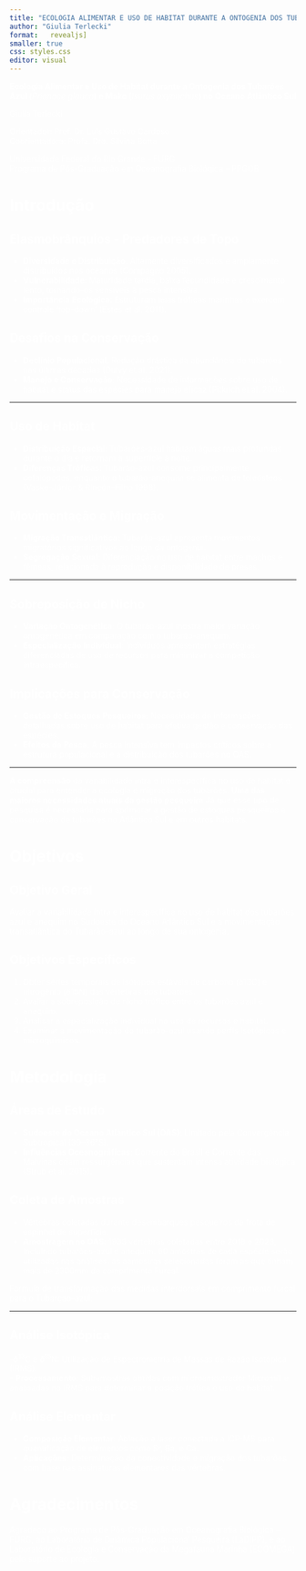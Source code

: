 ```yaml
---
title: "ECOLOGIA ALIMENTAR E USO DE HABITAT DURANTE A ONTOGENIA DOS TUBARÕES AZUL (***Prionace glauca***) E MAKO (***Isurus oxyrinchus***) NO OCEANO ATLÂNTICO SUL"
author: "Giulia Terlecki"
format:   revealjs]
smaller: true
css: styles.css
editor: visual
---
```

 <style>
        h1, h2, h3, h4, h5, h6 {
          color: white !important;
        }
        p, li, blockquote {
          color: white !important;
        }
        </style>
        
**Ecologia Alimentar e Uso de Habitat durante a Ontogenia dos Tubarões Azul (***Prionace glauca***) e Mako (***Isurus oxyrinchus***) no Oceano Atlântico Sul**

Giulia Terlecki

Orientador: Prof. Dr. Luis Gustavo Cardoso\
Coorientadora: Profa. Dra. Silvina Botta

Universidade Federal do Rio Grande - FURG\
Programa de Pós-Graduação em Oceanografia Biológica – PPGOB

# Introdução

## Elasmobrânquios - Predadores de Topo

-   **Diversidade e Distribuição**: Altamente diversificados e amplamente distribuídos nos oceanos (Compagno 2005).
-   **Vulnerabilidade**: Maturidade tardia, baixa fecundidade e crescimento lento, tornando-os sensíveis à pesca intensiva.
-   **Importância Ecológica**: Estruturam teias tróficas marinhas e exercem controle 'top-down' (Estes et al. 2011).

## Desafios na Conservação

-   **Declínio Populacional**: Redução drástica da abundância de tubarões nas últimas décadas (Dulvy et al. 2021).
-   **Manejo e Conservação**: Necessidade de informações sobre uso de habitat e status das espécies para manejo eficaz (Pitkitch et al. 2004).

------------------------------------------------------------------------

## Uso de Habitat

-   **Distribuição Espacial**: Tubarões-azul habitam águas mais profundas durante o dia e retornam à superfície à noite.
-   **Diferenças Tróficas**: Tubarão-azul consome principalmente cefalópodes, enquanto o tubarão-anequim se alimenta de teleósteos (Vaske-Júnior & Rincón-Filho 1998).

## Movimentação e Migração

-   **Migração Transatlântica**: Tubarão-azul apresenta movimentos migratórios significativos ao longo da ontogenia.
-   **Segregação Sexual**: Diferenciação no uso de habitat entre machos e fêmeas, relacionada à reprodução e disponibilidade de presas.

------------------------------------------------------------------------

## Sobreposição de Nicho

-   **Variação Ontogenética**: O tubarão-azul mostra maior variação ontogenética em comparação com o tubarão-anequim.
-   **Especialização Individual**: Indivíduos apresentam estratégias diferenciadas de uso de recursos para minimizar a competição intraespecífica.

## Implicações para Conservação

-   **Gestão de Estoques Pesqueiros**: Necessidade de informações detalhadas sobre uso de habitat para efetiva gestão e conservação das espécies.
-   **Efeitos da Pesca**: A pesca intensiva tem impactos críticos sobre a estrutura populacional e a distribuição dos tubarões no OAS.

------------------------------------------------------------------------

**A compreensão** da variabilidade intra e interespecífica no uso de habitat é crucial para entender a ecologia e migração dos tubarões. **Uma das maiores necessidades atuais da gestão pesqueira** Já que esse tipo de pesquisa é necessária para aprimorar a gestão de estoques pesqueiros e conservação de tubarões no Atlântico Sul e em outros habitats.

# Objetivos

## Objetivo Geral

Avaliar a variabilidade intra e interespecífica no uso de habitat dos tubarões azul e anequim no Sudoeste do Oceano Atlântico Sul e a movimentação transatlântica do Tubarão-azul ao longo de sua ontogenia.

## Objetivos Específicos

1.  Obter séries temporais de isótopos estáveis de carbono (δ13C) e nitrogênio (δ15N) das vértebras dos tubarões.
2.  Avaliar a sobreposição de nicho trófico entre os tubarões azul e anequim.
3.  Analisar a especialização individual no uso de recursos e habitat.
4.  Examinar a movimentação do tubarão-azul usando perfis isotópicos e microquímicos.

# Metodologia

## Áreas de Estudo

-   **Sudoeste do Oceano Atlântico Sul (OAS)**: Limitado pela Convergência Subtropical (30–36°S).
-   **Influências Oceanográficas**: Corrente do Brasil e Corrente das Malvinas criam ressurgências que sustentam intensa atividade biológica (Strub et al. 2015).

## Coleta de Amostras

-   Vértebras coletadas durante desembarques pesqueiros da frota de espinhel de superfície.
-   **Amostragem no OAS**: 1933 vértebras coletadas entre 2018 e 2023, incluindo tubarões-azul e anequim. 60 amostras de cada espécie serão utilizadas nas análises. as aamostras selecionadas foram as que tinham mais de 2300mm de comprimento Furcal.

Formula de transformação das medidas interdorsais em comprimento furcal para o Tubarçao-azul:

------------------------------------------------------------------------

## Análise Isotópica

\-***δ***<sup>13</sup>C e ***δ***<sup>15</sup>N: Utilização de Espectrometria de Massas de Razão Isotópica (IRMS).\
- **Processamento**: Subamostras obtidas com microamostrador Micromill e analisadas no IRMS para determinar a posição trófica e uso de habitat.

## Análise Elementar

-   **Composição Elementar**: Ablação a laser conectada a ICP-MS para quantificação de elementos como Sr, Ba, e Ca.
-   **Aplicações**: Determinação da conectividade e migração dos tubarões com base nas assinaturas elementares das vértebras.

# Agradecimentos

Agradeço ao Programa de Pós-Graduação em Oceanografia Biológica – FURG, ao Laboratório de Dinâmica Populacional Pesqueira (LaDIPP), e ao Laboratório de Ecologia e Conservação da Megafauna Marinha (ECOMEGA) pelo suporte ao projeto.
